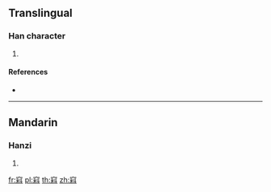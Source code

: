 {{character info/new}}
==Translingual==

===Han character===
{{Han char|rn=116|rad=穴|as=10|sn=15|four=30948|canj=JCFDJ}}

# {{defn|Han|sort=穴10}}

====References====
* {{Han ref|kx=0867.170|dkj=25600|dj=1296.040|hdz=42739.050|uh=7AB2|ud=31410|bh=E6D3|bd=59091}}

----

==Mandarin==

===Hanzi===
{{cmn-hanzi|pin=[[cháo]] ([[chao2]]), [[yú]] ([[yu2]])|wg=ch'ao<sup>2</sup>, yü<sup>2</sup>}}

# {{defn|lang=cmn|sort=穴10}}

[[fr:窲]]
[[pl:窲]]
[[th:窲]]
[[zh:窲]]